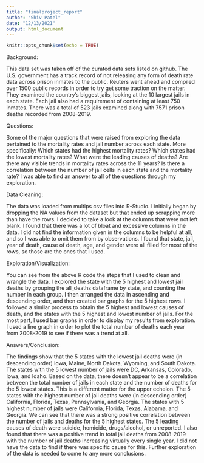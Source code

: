 ```yaml
---
title: "finalproject_report"
author: "Shiv Patel"
date: "12/13/2021"
output: html_document
---
```


```r
knitr::opts_chunk$set(echo = TRUE)
```

Background: 

This data set was taken off of the curated data sets listed on github. The U.S. government has a track record of not releasing any form of death rate data across prison inmates to the public. Reuters went ahead and compiled over 1500 public records in order to try get some traction on the matter. They examined the country's biggest jails, looking at the 10 largest jails in each state. Each jail also had a requirement of containing at least 750 inmates. There was a total of 523 jails examined along with 7571 prison deaths recorded from 2008-2019.

Questions: 

Some of the major questions that were raised from exploring the data pertained to the mortality rates and jail number across each state. More specifically: Which states had the highest mortality rates? Which states had the lowest mortality rates? What were the leading causes of deaths? Are there any visible trends in mortality rates across the 11 years? Is there a correlation between the number of jail cells in each state and the mortality rate? I was able to find an answer to all of the questions through my exploration. 

Data Cleaning: 

The data was loaded from multips csv files into R-Studio. I initially began by dropping the NA values from the dataset but that ended up scrapping more than have the rows. I decided to take a look at the columns that were not left blank. I found that there was a lot of bloat and excessive columns in the data. I did not find the information given in the columns to be helpful at all, and so I was able to omit them from by observations. I found that state, jail, year of death, cause of death, age, and gender were all filled for most of the rows, so those are the ones that I used. 

Exploration/Visualization: 

You can see from the above R code the steps that I used to clean and wrangle the data. I explored the state with the 5 highest and lowest jail deaths by grouping the all_deaths dataframe by state, and counting the number in each group. I then arranged the data in ascending and descending order, and then created bar graphs for the 5 highest rows. I followed a similar process to obtain the 5 highest and lowest causes of death, and the states with the 5 highest and lowest number of jails. For the most part, I used bar graphs in order to display my results from exploration. I used a line graph in order to plot the total number of deaths each year from 2008-2019 to see if there was a trend at all. 

Answers/Conclusion:

The findings show that the 5 states with the lowest jail deaths were (in descending order) Iowa, Maine, North Dakota, Wyoming, and South Dakota. The states with the 5 lowest number of jails were DC, Arkansas, Colorado, Iowa, and Idaho. Based on the data, there doesn't appear to be a correlation between the total number of jails in each state and the number of deaths for the 5 lowest states. This is a different matter for the upper echelon. The 5 states with the highest number of jail deaths were (in descending order) California, Florida, Texas, Pennsylvania, and Georgia. The states with 5 highest number of jails were California, Florida, Texas, Alabama, and Georgia. We can see that there was a strong positive correlation between the number of jails and deaths for the 5 highest states. The 5 leading causes of death were suicide, homicide, drugs/alcohol, or unreported. I also found that there was a positive trend in total jail deaths from 2008-2019 with the number of jail deaths increasing virtually every single year. I did not have the data to find if there was specific cause for this. Further exploration of the data is needed to come to any more conclusions. 
  